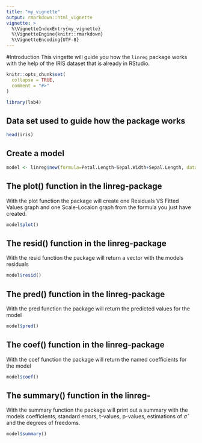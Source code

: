```yaml
---
title: "my_vignette"
output: rmarkdown::html_vignette
vignette: >
  %\VignetteIndexEntry{my_vignette}
  %\VignetteEngine{knitr::rmarkdown}
  %\VignetteEncoding{UTF-8}
---
```

#Introduction
This vingette will guide you how the `linreg` package works with the help of the IRIS dataset that is already in RStudio.

```r
knitr::opts_chunk$set(
  collapse = TRUE,
  comment = "#>"
)
```

```r
library(lab4)
```

## Data set used to guide how the package works
```r
head(iris)
```


## Create a model
```r
model <- linreg$new(formula=Petal.Length~Sepal.Width+Sepal.Length, data=iris)
```

## The plot() function in the linreg-package
With the plot function the package will create one Residuals VS Fitted Values graph and one Scale-Locaion graph from the formula you just have created.

```r

model$plot()
```


## The resid() function in the linreg-package
With the resid function the package will return a vector with the models residuals
```r

model$resid()
```


## The pred() function in the linreg-package
With the pred function the package will return the predicted values for the model
```r

model$pred()
```


## The coef() function in the linreg-package
With the coef function the package will return the named coefficients for the model 
```r

model$coef()
```


## The summary() function in the linreg-
With the summary function the package will print out a summary with the models coefficients, standard errors, t-values, p-values, estimations of $\hat{\sigma}$ and the degrees of freedoms.
```r

model$summary()
```





